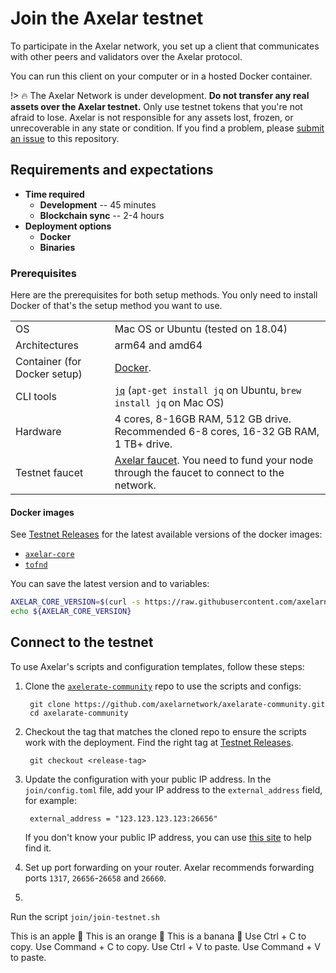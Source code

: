 

# Join the Axelar testnet

To participate in the Axelar network, you set up a client that communicates with other peers and validators over the Axelar protocol. 

You can run this client on your computer or in a hosted Docker container. 

!> :fire: The Axelar Network is under development. **Do not transfer any real assets over the Axelar testnet.** Only use testnet tokens that you're not afraid to lose. Axelar is not responsible for any assets lost, frozen, or unrecoverable in any state or condition. If you find a problem, please [submit an issue](https://github.com/axelarnetwork/webdocs/issues) to this repository.


## Requirements and expectations

- **Time required** 
    - **Development** -- 45 minutes 
    - **Blockchain sync** -- 2-4 hours 
- **Deployment options** 
    - **Docker**
    - **Binaries**

### Prerequisites

Here are the prerequisites for both setup methods. You only need to install Docker of that's the setup method you want to use. 

|  |  | 
|:-|:-|
| OS | Mac OS or Ubuntu (tested on 18.04) |
| Architectures | arm64 and amd64 | 
| Container (for Docker setup) | [Docker](https://docs.docker.com/engine/install/). | 
| CLI tools | [`jq`](https://stedolan.github.io/jq/) (`apt-get install jq` on Ubuntu, `brew install jq` on Mac OS) | 
| Hardware | 4 cores, 8-16GB RAM, 512 GB drive. Recommended 6-8 cores, 16-32 GB RAM, 1 TB+ drive. | 
| Testnet faucet | [Axelar faucet](http://faucet.testnet.axelar.dev/). You need to fund your node through the faucet to connect to the network.  | 

#### Docker images

See [Testnet Releases](/resources/testnet-releases.md) for the latest available versions of the docker images:

- [`axelar-core`](https://hub.docker.com/repository/docker/axelarnet/axelar-core) 
- [`tofnd`](https://hub.docker.com/repository/docker/axelarnet/tofnd) 

You can save the latest version and to variables:

```bash
AXELAR_CORE_VERSION=$(curl -s https://raw.githubusercontent.com/axelarnetwork/axelarate-community/main/documentation/docs/resources/testnet-releases.md  | grep axelar-core | cut -d \` -f 4)
echo ${AXELAR_CORE_VERSION}
```

## Connect to the testnet 

To use Axelar's scripts and configuration templates, follow these steps:

1. Clone the [`axelerate-community`](https://github.com/axelarnetwork/axelarate-community) repo to use the scripts and configs:

        git clone https://github.com/axelarnetwork/axelarate-community.git
        cd axelarate-community

2. Checkout the tag that matches the cloned repo to ensure the scripts work with the deployment. Find the right tag at [Testnet Releases](/resources/testnet-releases.md).

        git checkout <release-tag>



3. Update the configuration with your public IP address. In the `join/config.toml` file, add your IP address to the `external_address` field, for example:

        external_address = "123.123.123.123:26656"

    If you don't know your public IP address, you can use [this site](https://whatismyipaddress.com/) to help find it. 
    
4. Set up port forwarding on your router. Axelar recommends forwarding ports `1317`, `26656`-`26658` and `26660`.

5. 


Run the script `join/join-testnet.sh`




<Tabs>
  <TabItem value="apple" label="Apple" default>
    This is an apple 🍎
  </TabItem>
  <TabItem value="orange" label="Orange">
    This is an orange 🍊
  </TabItem>
  <TabItem value="banana" label="Banana">
    This is a banana 🍌
  </TabItem>
</Tabs>

<Tabs groupId="operating-systems">
  <TabItem value="win" label="Windows">Use Ctrl + C to copy.</TabItem>
  <TabItem value="mac" label="MacOS">Use Command + C to copy.</TabItem>
</Tabs>

<Tabs groupId="operating-systems">
  <TabItem value="win" label="Windows">Use Ctrl + V to paste.</TabItem>
  <TabItem value="mac" label="MacOS">Use Command + V to paste.</TabItem>
</Tabs>